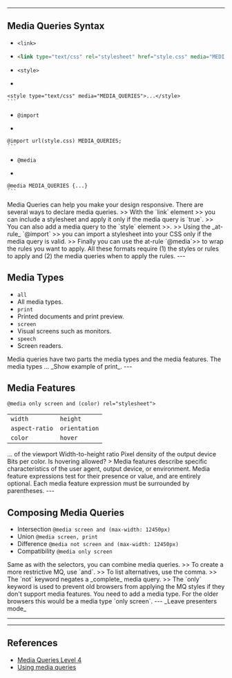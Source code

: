 
<WFullPage title="Media Queries" />

---


## Media Queries Syntax

* `<link>`
*   ```html
    <link type="text/css" rel="stylesheet" href="style.css" media="MEDIA_QUERIES">
    ```
* `<style>`
*    ```html
    <style type="text/css" media="MEDIA_QUERIES">...</style>
    ```
* `@import`
*    ```css
    @import url(style.css) MEDIA_QUERIES;
    ```
* `@media`
*    ```css
    @media MEDIA_QUERIES {...}
    ```

<Notes>
Media Queries can help you make your design responsive.
There are several ways to declare media queries.
>> With the `link` element >> you can include a stylesheet and apply it only if the media query is `true`.
>> You can also add a media query to the `style` element >>.
>> Using the _at-rule_ `@import` >> you can import a stylesheet into your CSS only if the media query is valid.
>> Finally you can use the at-rule `@media`>> to wrap the rules you want to apply.
All these formats require (1) the styles or rules to apply and (2) the media queries when to apply the rules.
</Notes>
---


## Media Types

* `all`
* All media types.
* `print`
* Printed documents and print preview.
* `screen`
* Visual screens such as monitors.
* `speech`
* Screen readers.

<Notes>
Media queries have two parts the media types and the media features.
The media types ...
_Show example of print_.
</Notes>
---


## Media Features

```html
@media only screen and (color) rel="stylesheet">
```

|         |          |
| ------- | -------- |
| `width` | `height` |
| `aspect-ratio` | `orientation` |
| `color` | `hover`  |

<Notes>
... of the viewport
Width-to-height ratio
Pixel density of the output device
Bits per color.
Is hovering allowed?
> Media features describe specific characteristics of the user agent, output device, or environment. Media feature expressions test for their presence or value, and are entirely optional. Each media feature expression must be surrounded by parentheses.
</Notes>
---


## Composing Media Queries

* Intersection `@media screen and (max-width: 12450px)`
* Union `@media screen, print`
* Difference `@media not screen and (max-width: 12450px)`
* Compatibility `@media only screen`

<Notes>
Same as with the selectors, you can combine media queries.
>> To create a more restrictive MQ, use `and`.
>> To list alternatives, use the comma.
>> The `not` keyword negates a _complete_ media query.
>> The `only` keyword is used to prevent old browsers from applying the MQ styles
if they don't support media features. You need to add a media type.
For the older browsers this would be a media type `only screen`.
</Notes>
---

<Codepen url="https://codepen.io/isa-bel/pen/pxKEVe"/>

<Notes>
_Leave presenters mode_
</Notes>

---

<WFullPage title="Questions?" />

---


## References

* [Media Queries Level 4](https://www.w3.org/TR/mediaqueries-4/)
* [Using media queries](https://developer.mozilla.org/en-US/docs/Web/CSS/Media_Queries/Using_media_queries)
